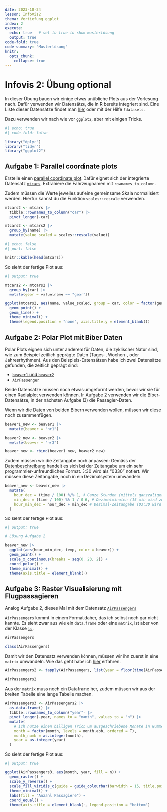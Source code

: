 ```yaml
---
date: 2023-10-24
lesson: InfoVis2
thema: Vertiefung ggplot
index: 2
execute: 
  echo: true   # set to true to show musterlösung
  output: true
code-fold: true
code-summary: "Musterlösung"
knitr:
  opts_chunk: 
    collapse: true
---
```


# Infovis 2: Übung optional

In dieser Übung bauen wir einige etwas unübliche Plots aus der Vorlesung nach. Dafür verwenden wir Datensätze, die in R bereits integriert sind. Eine Liste dieser Datensätze findet man [hier](https://stat.ethz.ch/R-manual/R-devel/library/datasets/html/00Index.html) oder mit der Hilfe `?datasets`.

Dazu verwenden wir nach wie vor `ggplot2`, aber mit einigen Tricks.

```r
#| echo: true
#| code-fold: false

library("dplyr")
library("tidyr")
library("ggplot2")
```

## Aufgabe 1: Parallel coordinate plots

Erstelle einen [parallel coordinate plot](https://en.wikipedia.org/wiki/Parallel_coordinates). Dafür eignet sich der integrierte Datensatz [`mtcars`](https://stat.ethz.ch/R-manual/R-devel/library/datasets/html/mtcars.html). Extrahiere die Fahrzeugnamen mit `rownames_to_column`. 

Zudem müssen die Werte jeweiles auf eine gemeinsame Skala normalisiert werden. Hierfür kannst du die Funktion `scales::rescale` verwenden.

```r
mtcars2 <- mtcars |>
  tibble::rownames_to_column("car") |>
  pivot_longer(-car)

mtcars2 <- mtcars2 |>
  group_by(name) |>
  mutate(value_scaled = scales::rescale(value))
```

```r
#| echo: false
#| purl: false

knitr::kable(head(mtcars))
```

So sieht der fertige Plot aus:

```r
#| output: true

mtcars2 <- mtcars2 |>
  group_by(car) |>
  mutate(gear = value[name == "gear"])

ggplot(mtcars2, aes(name, value_scaled, group = car, color = factor(gear))) +
  geom_point() +
  geom_line() +
  theme_minimal() +
  theme(legend.position = "none", axis.title.y = element_blank())
```

## Aufgabe 2: Polar Plot mit Biber Daten

Polar Plots eignen sich unter anderem für Daten, die zyklischer Natur sind, wie zum Beispiel zeitlich geprägte Daten (Tages-, Wochen-, oder Jahresrhythmen). Aus den Beispiels-Datensätzen  habe ich zwei Datensätze gefunden, die zeitlich geprägt sind:

- [`beaver1` und `beaver2`](https://stat.ethz.ch/R-manual/R-devel/library/datasets/html/beavers.html)
- [`AirPassenger`](https://stat.ethz.ch/R-manual/R-devel/library/datasets/html/AirPassengers.html)

Beide Datensätze müssen noch etwas umgeformt werden, bevor wir sie für einen Radialplot verwenden können. In Aufgabe 2 verwenden wir die Biber-Datensätze, in der nächsten Aufgabe (3) die Passagier-Daten.

Wenn wir die Daten von beiden Bibern verwenden wollen, müssen wir diese noch zusammenfügen.

```r
beaver1_new <- beaver1 |>
  mutate(beaver = "nr1")

beaver2_new <- beaver2 |>
  mutate(beaver = "nr2")

beaver_new <- rbind(beaver1_new, beaver2_new)
```

Zudem müssen wir die Zeitangabe noch anpassen: Gemäss der [Datenbeschreibung](https://stat.ethz.ch/R-manual/R-devel/library/datasets/html/beavers.html) handelt es sich bei der Zeitangabe um ein sehr programmier-unfreundliches Format. 3:30 wird als "0330" notiert. Wir müssen diese Zeitangabe, noch in ein Dezimalsystem umwandeln.

```r
beaver_new <- beaver_new |>
  mutate(
    hour_dec = (time / 100) %/% 1, # Ganze Stunden (mittels ganzzaliger Division)
    min_dec = (time / 100) %% 1 / 0.6, # Dezimalminuten (15 min wird zu 0.25, via Modulo)
    hour_min_dec = hour_dec + min_dec # Dezimal-Zeitangabe (03:30 wird zu 3.5)
  )
```

So sieht der fertige Plot aus:

```r
#| output: true

# Lösung Aufgabe 2

beaver_new |>
  ggplot(aes(hour_min_dec, temp, color = beaver)) +
  geom_point() +
  scale_x_continuous(breaks = seq(0, 23, 2)) +
  coord_polar() +
  theme_minimal() +
  theme(axis.title = element_blank())
```

## Aufgabe 3: Raster Visualisierung mit Flugpassagieren

Analog Aufgabe 2, dieses Mal mit dem Datensatz [`AirPassengers`](https://stat.ethz.ch/R-manual/R-devel/library/datasets/html/AirPassengers.html)

`AirPassengers` kommt in einem Format daher, das ich selbst noch gar nicht kannte. Es sieht zwar aus wie ein `data.frame` oder eine `matrix`, ist aber von der Klasse [`ts`](https://stat.ethz.ch/R-manual/R-devel/library/stats/html/ts.html).

```r
AirPassengers

class(AirPassengers)
```

Damit wir den Datensatz verwenden können, müssen wir ihn zuerst in eine `matrix` umwandeln. Wie das geht habe ich [hier](https://stackoverflow.com/a/5332664/4139249) erfahren.

```r
AirPassengers2 <- tapply(AirPassengers, list(year = floor(time(AirPassengers)), month = month.abb[cycle(AirPassengers)]), c)

AirPassengers2
```

Aus der `matrix` muss noch ein Dataframe her, zudem müssen wir aus der breiten Tabelle eine lange Tabelle machen.

```r
AirPassengers3 <- AirPassengers2 |>
  as.data.frame() |>
  tibble::rownames_to_column("year") |>
  pivot_longer(-year, names_to = "month", values_to = "n") |>
  mutate(
    # ich nutze einen billigen Trick um ausgeschriebene Monate in Nummern umzuwandeln
    month = factor(month, levels = month.abb, ordered = T),
    month_numb = as.integer(month),
    year = as.integer(year)
  )
```

So sieht der fertige Plot aus: 

```r
#| output: true

ggplot(AirPassengers3, aes(month, year, fill = n)) +
  geom_raster() +
  scale_y_reverse() +
  scale_fill_viridis_c(guide = guide_colourbar(barwidth = 15, title.position = "top")) +
  theme_minimal() +
  labs(fill = "Anzahl Passagiere") +
  coord_equal() +
  theme(axis.title = element_blank(), legend.position = "bottom")
```
